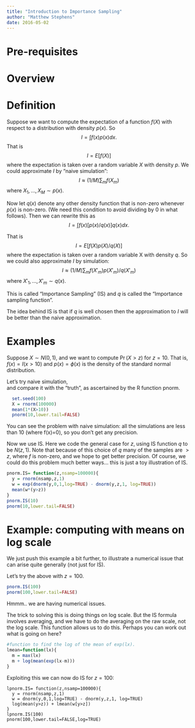 ```yaml
---
title: "Introduction to Importance Sampling"
author: "Matthew Stephens"
date: 2016-05-02
---
```


# Pre-requisites

# Overview

# Definition

Suppose we want to compute the expectation of a function $f(X)$ with respect to a distribution with density $p(x)$. So
$$I = \int f(x) p(x) dx.$$
That is
$$I = E[f(X)]$$
where the expectation is taken over a random variable $X$ with density $p$. We could approximate $I$ by "naive simulation":
$$I \approx (1/M) \sum_{m} f(X_m)$$
where $X_1,\dots,X_M \sim p(x)$.


Now let $q(x)$ denote any other density function that is non-zero whenever $p(x)$ is non-zero. (We need this condition to avoid dividing by 0 in what follows). Then we can rewrite this as
$$I = \int f(x) [p(x)/q(x)] q(x) dx.$$

That is
$$I = E[ f(X)p(X)/q(X)]$$
where the expectation is taken over a random variable X with density $q$.
So we could also approximate $I$ by simulation:
$$I \approx (1/M) \sum_{m} f(X'_m)p(X'_m)/q(X'_m)$$
where $X'_1,\dots,X'_m \sim q(x)$.

This is called "Importance Sampling" (IS) and $q$ is called the "Importance sampling function".

The idea behind IS is that if $q$ is well chosen then the approximation to $I$ will be better than the naive approximation.

# Examples

Suppose $X \sim N(0,1)$, and we want to compute $\Pr(X>z)$ for $z = 10$.
That is, $f(x) = I(x>10)$ and $p(x)= \phi(x)$ is the density of the standard normal distribution.

Let's try naive simulation,  
and compare it with the "truth", as ascertained by
the R function pnorm.
```r
  set.seed(100)
  X = rnorm(100000)
  mean(1*(X>10))
  pnorm(10,lower.tail=FALSE)
```

You can see the problem with naive simulation: all the simulations
are less than 10 (where f(x)=0), so you don't get any precision.

Now we use IS. Here we code the general case for $z$, using IS function $q$ to be $N(z,1)$. Note that because of this choice of $q$ many of the samples are $>z$, where $f$ is non-zero, and we hope to get better precision. Of course, we could do this problem much better ways... this is just a toy illustration of IS.

```r
pnorm.IS= function(z,nsamp=100000){
  y = rnorm(nsamp,z,1)
  w = exp(dnorm(y,0,1,log=TRUE) - dnorm(y,z,1, log=TRUE))
  mean(w*(y>z))
}
pnorm.IS(10)
pnorm(10,lower.tail=FALSE)
```


# Example: computing with means on log scale

We just push this example a bit further, to illustrate a numerical issue that can arise quite generally (not just for IS).

Let's try the above with $z=100$.
```r
pnorm.IS(100)
pnorm(100,lower.tail=FALSE)
```

Hmmm.. we are having numerical issues. 

The trick to solving this is doing things on log scale.
But the IS formula involves averaging, and we have to do the averaging
on the raw scale, not the log scale. This function allows
us to do this. Perhaps you can work out what is going on here?
```r
#function to find the log of the mean of exp(lx).
lmean=function(lx){
  m = max(lx)
  m + log(mean(exp(lx-m))) 
}
```

Exploiting this we can now do IS for $z=100$:
```
lpnorm.IS= function(z,nsamp=100000){
  y = rnorm(nsamp,z,1)
  w = dnorm(y,0,1,log=TRUE) - dnorm(y,z,1, log=TRUE)
  log(mean(y>z)) + lmean(w[y>z])
}
lpnorm.IS(100)
pnorm(100,lower.tail=FALSE,log=TRUE)
```

